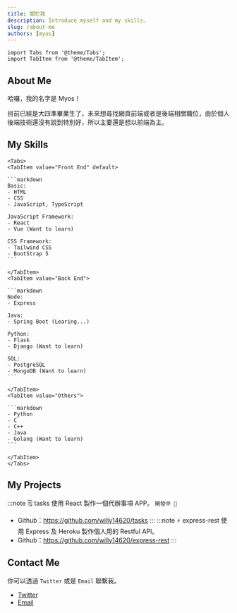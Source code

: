 ```yaml
---
title: 關於我
description: Introduce myself and my skills.
slug: /about-me
authors: [myos]
---
```


```mdx-code-block
import Tabs from '@theme/Tabs';
import TabItem from '@theme/TabItem';
```

## About Me

哈囉，我的名字是 Myos！

目前已經是大四準畢業生了，未來想尋找網頁前端或者是後端相關職位，由於個人後端技術還沒有說到特別好，所以主要還是想以前端為主。

## My Skills


````mdx-code-block
<Tabs>
<TabItem value="Front End" default>

```markdown
Basic:
- HTML
- CSS
- JavaScript, TypeScript

JavaScript Framework: 
- React 
- Vue (Want to learn)

CSS Framework: 
- Tailwind CSS
- BootStrap 5
```

</TabItem>
<TabItem value="Back End">

```markdown
Node: 
- Express

Java:
- Spring Boot (Learing...)

Python: 
- Flask
- Django (Want to learn)

SQL: 
- PostgreSQL
- MongoDB (Want to learn)
```

</TabItem>
<TabItem value="Others">

```markdown
- Python
- C
- C++
- Java
- Golang (Want to learn)
```

</TabItem>
</Tabs>
````

## My Projects

:::note 🗒️ tasks
使用 React 製作一個代辦事項 APP。 `開發中 🔧`
- Github：https://github.com/willy14620/tasks
:::
:::note ⚡ express-rest
使用 Express 及 Heroku 製作個人用的 Restful API。
- Github：https://github.com/willy14620/express-rest
:::

## Contact Me

你可以透過 `Twitter` 或是 `Email` 聯繫我。

- [Twitter](https://twitter.com/willy14620)
- [Email](mailto:willy14620@gmail.com)
